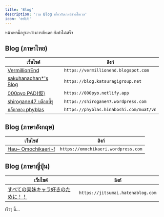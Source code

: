 ```yaml
---
title: 'Blog'
description: 'รวม Blog เกี่ยวกับเกมวิชวลโนเวล'
icon: 'edit'
---
```


<Note>หน้าเพจนี้อยู่ระหว่างการอัพเดต ยังทำไม่เสร็จ</Note>

## Blog (ภาษาไทย)

| **เว็บไซต์** | **ลิงก์** |
|-----------|-------------|
| [VermillionEnd](https://vermillionend.blogspot.com) | `https://vermillionend.blogspot.com` |
| [sakuhanachan*'s Blog](https://blog.katsuragigroup.net) | `https://blog.katsuragigroup.net` |
| [000pyo PAD(仮)](https://000pyo.netlify.app) | `https://000pyo.netlify.app` |
| [shirogane47 บล็อกบี้ๆ](https://shirogane47.wordpress.com) | `https://shirogane47.wordpress.com` |
| [บล็อกของ phyblas](https://phyblas.hinaboshi.com/muat/vn) | `https://phyblas.hinaboshi.com/muat/vn` |


## Blog (ภาษาอังกฤษ)

| **เว็บไซต์** | **ลิงก์** |
|-----------|-------------|
| [Hau~ Omochikaeri~!](https://omochikaeri.wordpress.com) | `https://omochikaeri.wordpress.com` |


## Blog (ภาษาญี่ปุ่น)

| **เว็บไซต์** | **ลิงก์** |
|-----------|-------------|
| [すべての実妹キャラ好きのために！！](https://jitsumai.hatenablog.com) | `https://jitsumai.hatenablog.com` |

เร็วๆ นี้...